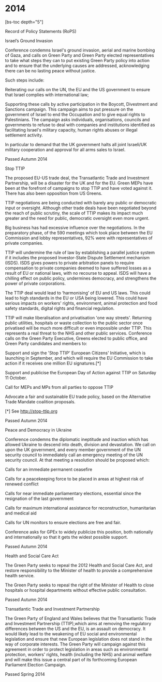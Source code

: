 # 2014

[bs-toc depth="5"]

Record of Policy Statements (RoPS)

Israel’s Ground Invasion

Conference condemns Israel's ground invasion, aerial and marine bombing of Gaza, and calls on Green Party and Green Party elected representatives to take what steps they can to put existing Green Party policy into action and to ensure that the underlying causes are addressed, acknowledging there can be no lasting peace without justice.

Such steps include:

Reiterating our calls on the UN, the EU and the US government to ensure that Israel complies with international law;

Supporting these calls by active participation in the Boycott, Divestment and Sanctions campaign. This campaign aims to put pressure on the government of Israel to end the Occupation and to give equal rights to Palestinians. The campaign asks individuals, organisations, councils and governments to refuse to deal with companies and institutions identified as facilitating Israel's military capacity, human rights abuses or illegal settlement activity.

In particular to demand that the UK government halts all joint Israeli/UK military cooperation and approval for all arms sales to Israel.

Passed Autumn 2014

Stop TTIP

The proposed EU-US trade deal, the Transatlantic Trade and Investment Partnership, will be a disaster for the UK and for the EU. Green MEPs have been at the forefront of campaigns to stop TTIP and have voted against it. There has also been opposition from US Greens.

TTIP negotiations are being conducted with barely any public or democratic input or oversight. Although other trade deals have been negotiated beyond the reach of public scrutiny, the scale of TTIP makes its impact much greater and the need for public, democratic oversight even more urgent.

Big business has had excessive influence over the negotiations. In the preparatory phase, of the 590 meetings which took place between the EU Commission and lobby representatives, 92% were with representatives of private companies.

TTIP will undermine the rule of law by establishing a parallel justice system if it includes the proposed Investor-State Dispute Settlement mechanism (ISDS). ISDS gives powers to private arbitration panels to require compensation to private companies deemed to have suffered losses as a result of EU or national laws, with no recourse to appeal. ISDS will have a chilling effect on public policy, undermines democracy, and strengthens the power of private corporations.

The TTIP deal would lead to ‘harmonising’ of EU and US laws. This could lead to high standards in the EU or USA being lowered. This could have serious impacts on workers' rights, environment, animal protection and food safety standards, digital rights and financial regulation.

TTIP will make liberalisation and privatisation 'one way streets'. Returning public utilities, hospitals or waste collection to the public sector once privatised will be much more difficult or even impossible under TTIP. This represents a real threat to the NHS and other public services. Conference calls on the Green Party Executive, Greens elected to public office, and Green Party candidates and members to:

Support and sign the 'Stop TTIP' European Citizens' Initiative, which is launching in September, and which will require the EU Commission to take action if it receives one million EU signatures.[*]

Support and publicise the European Day of Action against TTIP on Saturday 11 October.

Call for MEPs and MPs from all parties to oppose TTIP

Advocate a fair and sustainable EU trade policy, based on the Alternative Trade Mandate coalition proposals.

[*] See
http://stop-ttip.org

Passed Autumn 2014

Peace and Democracy in Ukraine

Conference condemns the diplomatic ineptitude and inaction which has allowed Ukraine to descend into death, division and devastation. We call on upon the UK government, and every member government of the UN security council to immediately call an emergency meeting of the UN security council. At that meeting a resolution should be proposed which:

Calls for an immediate permanent ceasefire

Calls for a peacekeeping force to be placed in areas at highest risk of renewed conflict

Calls for near immediate parliamentary elections, essential since the resignation of the last government

Calls for maximum international assistance for reconstruction, humanitarian and medical aid

Calls for UN monitors to ensure elections are free and fair.

Conference asks for GPEx to widely publicize this position, both nationally and internationally so that it gets the widest possible support.

Passed Autumn 2014

Health and Social Care Act

The Green Party seeks to repeal the 2012 Health and Social Care Act, and restore responsibility to the Minister of health to provide a comprehensive health service.

The Green Party seeks to repeal the right of the Minister of Health to close hospitals or hospital departments without effective public consultation.

Passed Autumn 2014

Transatlantic Trade and Investment Partnership

The Green Party of England and Wales believes that the Transatlantic Trade and Investment Partnership (TTIP),which aims at removing the regulatory differences between the US and the EU, is an assault on democracy. It would likely lead to the weakening of EU social and environmental legislation and ensure that new European legislation does not stand in the way of corporate interests. The Green Party will campaign against this agreement in order to protect legislation in areas such as environmental protection, workers' rights, health (including the NHS) and animal welfare and will make this issue a central part of its forthcoming European Parliament Election Campaign.

Passed Spring 2014
